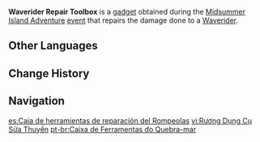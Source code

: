 {{Item Infobox
|id           = 220028
|image        = Item Waverider Repair Toolbox.png
|type         = Gadgets
|invCategory  = Gadgets
|rarity       = 4
|effect       = Repairs the damage done to a [[Waverider]] by restoring 50% of the health on a 90 second cooldown.
|description  = A toolbox filled with all manner of items that can be used to repair the damage done to a [[Waverider]].
*Restores 50% of a Waverider's structural integrity.
*Has a 90s cooldown.
|source1      = [[Midsummer Island Adventure]] Part I: [[Main Cannon, Make Ready... Fire!]]
|reusable     = Yes
|usage        = Inventory
|memento       = Yes
}}
'''Waverider Repair Toolbox''' is a [[gadget]] obtained during the [[Midsummer Island Adventure]] [[event]] that repairs the damage done to a [[Waverider]].

==Other Languages==
{{Other Languages
|en      = Waverider Repair Toolbox
|zhs     = 浪船修理工具箱
|zhs_rm  = Làngchuán Xiūlǐ Gōngjù Xiāng
|zht     = 浪船修理工具箱
|zht_rm  = Làngchuán Xiūlǐ Gōngjù Xiāng
|zh_tl   = Waverider Repair Toolbox
|ja      = ウェーブボートの修理箱
|ja_rm   = Weebu Booto no Shuuri-bako
|ja_tl   = Waverider Repair Box
|ko      = 파도 배 수리 공구함
|ko_rm   = Pado Bae Suri Gongguham
|ko_tl   = Wave Boat Repair Toolbox
|es      = Caja de herramientas de reparación del Rompeolas
|es_tl   = Wavebreaker's Repair Toolbox
|fr      = Boîte à outils de barge
|fr_tl   = Barge Toolbox
|ru      = Ремнабор волнохода
|ru_tl   = 
|th      = Waverider Repair Toolbox
|vi      = Rương Dụng Cụ Sửa Thuyền
|vi_tl   = 
|de      = Wellenreiter-Reparaturwerkzeugkasten
|de_tl   = Waverider Repair Toolbox
|id      = Waverider Repair Toolbox
|pt      = Caixa de Ferramentas de Reparo do Quebra-mar
|pt_tl   = 
}}

==Change History==
{{Change History|1.6}}

==Navigation==
{{Gadget Navbox}}

[[es:Caja de herramientas de reparación del Rompeolas]]
[[vi:Rương Dụng Cụ Sửa Thuyền]]
[[pt-br:Caixa de Ferramentas do Quebra-mar]]